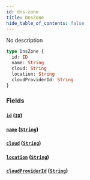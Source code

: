 ```yaml
---
id: dns-zone
title: DnsZone
hide_table_of_contents: false
---
```



No description

```graphql
type DnsZone {
  id: ID
  name: String
  cloud: String
  location: String
  cloudProviderId: String
}
```


### Fields

#### [`id`](#) ([`ID`](/swapi/scalars/id))




#### [`name`](#) ([`String`](/swapi/scalars/string))




#### [`cloud`](#) ([`String`](/swapi/scalars/string))




#### [`location`](#) ([`String`](/swapi/scalars/string))




#### [`cloudProviderId`](#) ([`String`](/swapi/scalars/string))






